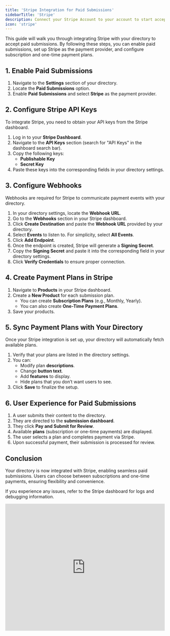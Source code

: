 ```yaml
---
title: 'Stripe Integration for Paid Submissions'
sidebarTitle: 'Stripe'
description: Connect your Stripe Account to your account to start accepting paid submissions to your site and earn money with your directory.
icon: 'stripe'
---
```


This guide will walk you through integrating Stripe with your directory to accept paid submissions. By following these steps, you can enable paid submissions, set up Stripe as the payment provider, and configure subscription and one-time payment plans.

## 1. Enable Paid Submissions

1. Navigate to the **Settings** section of your directory.
2. Locate the **Paid Submissions** option.
3. Enable **Paid Submissions** and select **Stripe** as the payment provider.

## 2. Configure Stripe API Keys

To integrate Stripe, you need to obtain your API keys from the Stripe dashboard.

1. Log in to your **Stripe Dashboard**.
2. Navigate to the **API Keys** section (search for "API Keys" in the dashboard search bar).
3. Copy the following keys:
   - **Publishable Key**
   - **Secret Key**
4. Paste these keys into the corresponding fields in your directory settings.

## 3. Configure Webhooks

Webhooks are required for Stripe to communicate payment events with your directory.

1. In your directory settings, locate the **Webhook URL**.
2. Go to the **Webhooks** section in your Stripe dashboard.
3. Click **Create Destination** and paste the **Webhook URL** provided by your directory.
4. Select **Events** to listen to. For simplicity, select **All Events**.
5. Click **Add Endpoint**.
6. Once the endpoint is created, Stripe will generate a **Signing Secret**.
7. Copy the **Signing Secret** and paste it into the corresponding field in your directory settings.
8. Click **Verify Credentials** to ensure proper connection.

## 4. Create Payment Plans in Stripe

1. Navigate to **Products** in your Stripe dashboard.
2. Create a **New Product** for each submission plan.
   - You can create **Subscription Plans** (e.g., Monthly, Yearly).
   - You can also create **One-Time Payment Plans**.
3. Save your products.

## 5. Sync Payment Plans with Your Directory

Once your Stripe integration is set up, your directory will automatically fetch available plans.

1. Verify that your plans are listed in the directory settings.
2. You can:
   - Modify plan **descriptions**.
   - Change **button text**.
   - Add **features** to display.
   - Hide plans that you don’t want users to see.
3. Click **Save** to finalize the setup.

## 6. User Experience for Paid Submissions

1. A user submits their content to the directory.
2. They are directed to the **submission dashboard**.
3. They click **Pay and Submit for Review**.
4. Available **plans** (subscription or one-time payments) are displayed.
5. The user selects a plan and completes payment via Stripe.
6. Upon successful payment, their submission is processed for review.

## Conclusion

Your directory is now integrated with Stripe, enabling seamless paid submissions. Users can choose between subscriptions and one-time payments, ensuring flexibility and convenience.

If you experience any issues, refer to the Stripe dashboard for logs and debugging information.


<Frame>
<iframe width="100%" height="400" src="https://www.youtube.com/embed/8d5u-kgkixo?si=Pas6q-Q2JBsK6Jxa" title="YouTube video player" frameborder="0" allow="accelerometer; autoplay; clipboard-write; encrypted-media; gyroscope; picture-in-picture; web-share" referrerpolicy="strict-origin-when-cross-origin" allowfullscreen></iframe>
</Frame>
